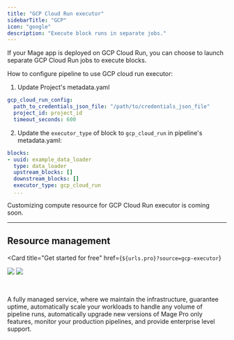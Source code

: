 ```yaml
---
title: "GCP Cloud Run executor"
sidebarTitle: "GCP"
icon: "google"
description: "Execute block runs in separate jobs."
---
```



If your Mage app is deployed on GCP Cloud Run, you can choose to launch separate GCP Cloud Run jobs to execute blocks.

How to configure pipeline to use GCP cloud run executor:
1. Update Project's metadata.yaml
```yaml
gcp_cloud_run_config:
  path_to_credentials_json_file: "/path/to/credentials_json_file"
  project_id: project_id
  timeout_seconds: 600
```

2. Update the `executor_type` of block to `gcp_cloud_run` in pipeline's metadata.yaml:

```yaml
blocks:
- uuid: example_data_loader
  type: data_loader
  upstream_blocks: []
  downstream_blocks: []
  executor_type: gcp_cloud_run
  ...
```
Customizing compute resource for GCP Cloud Run executor is coming soon.

---

## Resource management

<Card
  title="Get started for free"
  href={`${urls.pro}?source=gcp-executor`}
>
  <img
    src="https://mage-ai.github.io/assets/pro/banner-light.png"
    className="hidden dark:block"
    noZoom
  />
  <img
    src="https://mage-ai.github.io/assets/pro/banner-dark.png"
    className="block dark:hidden"
    noZoom
  />

  <br />

  A fully managed service, where we maintain the infrastructure, guarantee uptime,
  automatically scale your workloads to handle any volume of pipeline runs,
  automatically upgrade new versions of Mage Pro only features,
  monitor your production pipelines, and provide enterprise level support.
</Card>

<br />

<ProButton source="gcp-executor" />
